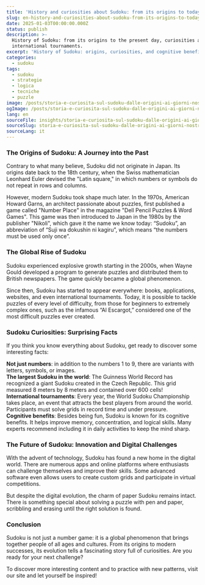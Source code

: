 ```yaml
---
title: 'History and curiosities about Sudoku: from its origins to today'
slug: en-history-and-curiosities-about-sudoku-from-its-origins-to-today
date: 2025-01-03T00:00:00.000Z
status: publish
description: >-
  History of Sudoku: from its origins to the present day, curiosities and cognitive benefits. Digital evolution and
  international tournaments.
excerpt: 'History of Sudoku: origins, curiosities, and cognitive benefits.'
categories:
  - sudoku
tags:
  - sudoku
  - strategie
  - logica
  - tecniche
  - puzzle
image: /posts/storia-e-curiosita-sul-sudoku-dalle-origini-ai-giorni-nostri/card.webp
ogImage: /posts/storia-e-curiosita-sul-sudoku-dalle-origini-ai-giorni-nostri/og.webp
lang: en
sourceFile: insights/storia-e-curiosita-sul-sudoku-dalle-origini-ai-giorni-nostri.mdx
sourceSlug: storia-e-curiosita-sul-sudoku-dalle-origini-ai-giorni-nostri
sourceLang: it
---
```



<BreakoutImage src="/posts/storia-e-curiosita-sul-sudoku-dalle-origini-ai-giorni-nostri/cover.webp" alt="Illustrazione storica del Sudoku e quadrati latini" />










### The Origins of Sudoku: A Journey into the Past

Contrary to what many believe, Sudoku did not originate in Japan. Its origins date back to the 18th century, when the Swiss mathematician Leonhard Euler devised the "Latin square," in which numbers or symbols do not repeat in rows and columns.



However, modern Sudoku took shape much later. In the 1970s, American Howard Garns, an architect passionate about puzzles, first published a game called "Number Place" in the magazine "Dell Pencil Puzzles & Word Games". This game was then introduced to Japan in the 1980s by the publisher "Nikoli", which gave it the name we know today: “Sudoku”, an abbreviation of “Suji wa dokushin ni kagiru”, which means “the numbers must be used only once”.









### The Global Rise of Sudoku

Sudoku experienced explosive growth starting in the 2000s, when Wayne Gould developed a program to generate puzzles and distributed them to British newspapers. The game quickly became a global phenomenon.



Since then, Sudoku has started to appear everywhere: books, applications, websites, and even international tournaments. Today, it is possible to tackle puzzles of every level of difficulty, from those for beginners to extremely complex ones, such as the infamous “Al Escargot,” considered one of the most difficult puzzles ever created.









### Sudoku Curiosities: Surprising Facts

If you think you know everything about Sudoku, get ready to discover some interesting facts:





**Not just numbers**: in addition to the numbers 1 to 9, there are variants with letters, symbols, or images.  
**The largest Sudoku in the world**: The Guinness World Record has recognized a giant Sudoku created in the Czech Republic. This grid measured 8 meters by 8 meters and contained over 600 cells!  
**International tournaments**: Every year, the World Sudoku Championship takes place, an event that attracts the best players from around the world. Participants must solve grids in record time and under pressure.  
**Cognitive benefits**: Besides being fun, Sudoku is known for its cognitive benefits. It helps improve memory, concentration, and logical skills. Many experts recommend including it in daily activities to keep the mind sharp.







### The Future of Sudoku: Innovation and Digital Challenges

With the advent of technology, Sudoku has found a new home in the digital world. There are numerous apps and online platforms where enthusiasts can challenge themselves and improve their skills. Some advanced software even allows users to create custom grids and participate in virtual competitions.



But despite the digital evolution, the charm of paper Sudoku remains intact. There is something special about solving a puzzle with pen and paper, scribbling and erasing until the right solution is found.









### Conclusion

Sudoku is not just a number game: it is a global phenomenon that brings together people of all ages and cultures. From its origins to modern successes, its evolution tells a fascinating story full of curiosities. Are you ready for your next challenge?



To discover more interesting content and to practice with new patterns, visit our site and let yourself be inspired!